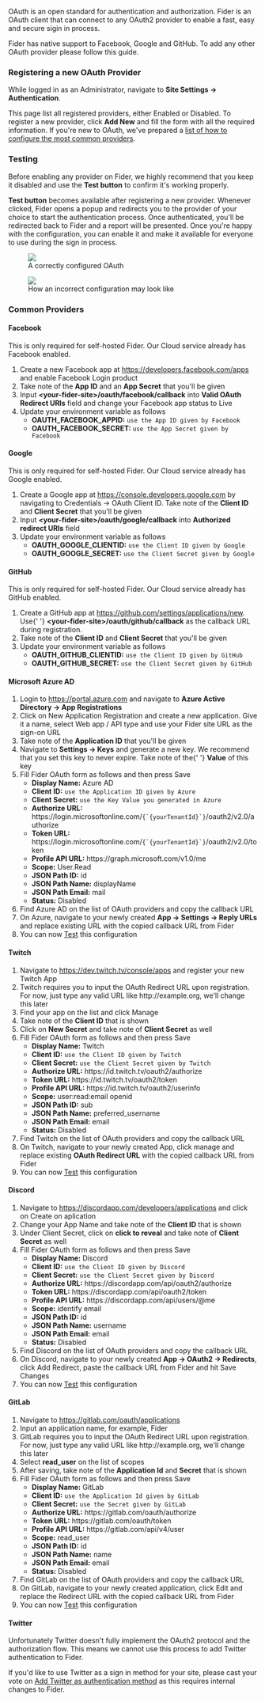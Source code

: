 OAuth is an open standard for authentication and authorization. Fider is an OAuth client that can connect to any OAuth2 provider to enable a fast, easy and secure sigin in process.

Fider has native support to Facebook, Google and GitHub. To add any other OAuth provider please follow this guide.

### Registering a new OAuth Provider

While logged in as an Administrator, navigate to **Site Settings -> Authentication**.

This page list all registered providers, either Enabled or Disabled. To register a new provider, click <strong>Add New</strong> and fill the form with all the required information. If you're new to OAuth, we've prepared a <a href="#oauth-common-providers">list of how to configure the most common providers</a>.

### Testing

Before enabling any provider on Fider, we highly recommend that you keep it disabled and use the <strong>Test button</strong> to confirm it's working properly.

<strong>Test button</strong> becomes available after registering a new provider. Whenever clicked, Fider opens a popup and redirects you to the provider of your
choice to start the authentication process. Once authenticated, you'll be redirected back to Fider and a report will be presented. Once you're happy with the configuration,
you can enable it and make it available for everyone to use during the sign in process.

<div className="container">
  <div className="row">
    <div className="col-sm-6">
      <figure>
        <img src="/images/docs/good-oauth-echo-response.png" />
        <figcaption>A correctly configured OAuth</figcaption>
      </figure>
    </div>
    <div className="col-sm-6">
      <figure>
        <img src="/images/docs/bad-oauth-echo-response.png" />
        <figcaption>How an incorrect configuration may look like</figcaption>
      </figure>
    </div>
  </div>
</div>

<h3 id="oauth-common-providers">Common Providers</h3>

<h4>Facebook</h4>

<div className="alert bg--warning">
  <span>This is only required for self-hosted Fider. Our Cloud service already has Facebook enabled.</span>
</div>

<ol>
  <li>
    Create a new Facebook app at <a href="https://developers.facebook.com/apps">https://developers.facebook.com/apps</a> and enable Facebook Login product
  </li>
  <li>
    Take note of the <strong>App ID</strong> and an <strong>App Secret</strong> that you'll be given
  </li>
  <li>
    Input <strong>&lt;your-fider-site&gt;/oauth/facebook/callback</strong> into <strong>Valid OAuth Redirect URIs</strong> field and change your Facebook app
    status to Live
  </li>
  <li>
    Update your environment variable as follows
    <ul>
      <li>
        <strong>OAUTH_FACEBOOK_APPID:</strong> <code>use the App ID given by Facebook</code>
      </li>
      <li>
        <strong>OAUTH_FACEBOOK_SECRET:</strong> <code>use the App Secret given by Facebook</code>
      </li>
    </ul>
  </li>
</ol>

<h4>Google</h4>

<div className="alert bg--warning">
  <span>This is only required for self-hosted Fider. Our Cloud service already has Google enabled.</span>
</div>

<ol>
  <li>
    Create a Google app at <a href="https://console.developers.google.com">https://console.developers.google.com</a> by navigating to Credentials -> OAuth
    Client ID. Take note of the <strong>Client ID</strong> and <strong>Client Secret</strong> that you'll be given
  </li>
  <li>
    Input <strong>&lt;your-fider-site&gt;/oauth/google/callback</strong> into <strong>Authorized redirect URIs</strong> field
  </li>
  <li>
    Update your environment variable as follows
    <ul>
      <li>
        <strong>OAUTH_GOOGLE_CLIENTID:</strong> <code>use the Client ID given by Google</code>
      </li>
      <li>
        <strong>OAUTH_GOOGLE_SECRET:</strong> <code>use the Client Secret given by Google</code>
      </li>
    </ul>
  </li>
</ol>

<h4>GitHub</h4>

<div className="alert bg--warning">
  <span>This is only required for self-hosted Fider. Our Cloud service already has GitHub enabled.</span>
</div>

<ol>
  <li>
    Create a GitHub app at <a href="https://github.com/settings/applications/new">https://github.com/settings/applications/new</a>. Use{' '}
    <strong>&lt;your-fider-site&gt;/oauth/github/callback</strong> as the callback URL during registration.
  </li>
  <li>
    Take note of the <strong>Client ID</strong> and <strong>Client Secret</strong> that you'll be given
  </li>
  <li>
    Update your environment variable as follows
    <ul>
      <li>
        <strong>OAUTH_GITHUB_CLIENTID:</strong> <code>use the Client ID given by GitHub</code>
      </li>
      <li>
        <strong>OAUTH_GITHUB_SECRET:</strong> <code>use the Client Secret given by GitHub</code>
      </li>
    </ul>
  </li>
</ol>

<h4>Microsoft Azure AD</h4>

<ol>
  <li>
    Login to <a href="https://portal.azure.com/">https://portal.azure.com</a> and navigate to <strong>Azure Active Directory -> App Registrations</strong>
  </li>
  <li>
    Click on New Application Registration and create a new application. Give it a name, select Web app / API type and use your Fider site URL as the sign-on URL
  </li>
  <li>
    Take note of the <strong>Application ID</strong> that you'll be given
  </li>
  <li>
    Navigate to <strong>Settings -> Keys</strong> and generate a new key. We recommend that you set this key to never expire. Take note of the{' '}
    <strong>Value</strong> of this key
  </li>
  <li>
    Fill Fider OAuth form as follows and then press Save
    <ul>
      <li>
        <strong>Display Name:</strong> Azure AD
      </li>
      <li>
        <strong>Client ID:</strong> <code>use the Application ID given by Azure</code>
      </li>
      <li>
        <strong>Client Secret:</strong> <code>use the Key Value you generated in Azure</code>
      </li>
      <li>
        <strong>Authorize URL:</strong> https://login.microsoftonline.com/<code>{`{yourTenantId}`}</code>/oauth2/v2.0/authorize
      </li>
      <li>
        <strong>Token URL:</strong> https://login.microsoftonline.com/<code>{`{yourTenantId}`}</code>/oauth2/v2.0/token
      </li>
      <li>
        <strong>Profile API URL:</strong> https://graph.microsoft.com/v1.0/me
      </li>
      <li>
        <strong>Scope:</strong> User.Read
      </li>
      <li>
        <strong>JSON Path ID:</strong> id
      </li>
      <li>
        <strong>JSON Path Name:</strong> displayName
      </li>
      <li>
        <strong>JSON Path Email:</strong> mail
      </li>
      <li>
        <strong>Status:</strong> Disabled
      </li>
    </ul>
  </li>
  <li>Find Azure AD on the list of OAuth providers and copy the callback URL</li>
  <li>
    On Azure, navigate to your newly created <strong>App -> Settings -> Reply URLs</strong> and replace existing URL with the copied callback URL from Fider
  </li>
  <li>
    You can now <a href="#oauth-testing">Test</a> this configuration
  </li>
</ol>

<h4>Twitch</h4>

<ol>
  <li>
    Navigate to <a href="https://dev.twitch.tv/console/apps">https://dev.twitch.tv/console/apps</a> and register your new Twitch App
  </li>
  <li>
    Twitch requires you to input the OAuth Redirect URL upon registration. For now, just type any valid URL like http://example.org, we'll change this later
  </li>
  <li>Find your app on the list and click Manage</li>
  <li>
    Take note of the <strong>Client ID</strong> that is shown
  </li>
  <li>
    Click on <strong>New Secret</strong> and take note of <strong>Client Secret</strong> as well
  </li>
  <li>
    Fill Fider OAuth form as follows and then press Save
    <ul>
      <li>
        <strong>Display Name:</strong> Twitch
      </li>
      <li>
        <strong>Client ID:</strong> <code>use the Client ID given by Twitch</code>
      </li>
      <li>
        <strong>Client Secret:</strong> <code>use the Client Secret given by Twitch</code>
      </li>
      <li>
        <strong>Authorize URL:</strong> https://id.twitch.tv/oauth2/authorize
      </li>
      <li>
        <strong>Token URL:</strong> https://id.twitch.tv/oauth2/token
      </li>
      <li>
        <strong>Profile API URL:</strong> https://id.twitch.tv/oauth2/userinfo
      </li>
      <li>
        <strong>Scope:</strong> user:read:email openid
      </li>
      <li>
        <strong>JSON Path ID:</strong> sub
      </li>
      <li>
        <strong>JSON Path Name:</strong> preferred_username
      </li>
      <li>
        <strong>JSON Path Email:</strong> email
      </li>
      <li>
        <strong>Status:</strong> Disabled
      </li>
    </ul>
  </li>
  <li>Find Twitch on the list of OAuth providers and copy the callback URL</li>
  <li>
    On Twitch, navigate to your newly created App, click manage and replace existing <strong>OAuth Redirect URL</strong> with the copied callback URL from Fider
  </li>
  <li>
    You can now <a href="#oauth-testing">Test</a> this configuration
  </li>
</ol>

<h4>Discord</h4>

<ol>
  <li>
    Navigate to <a href="https://discordapp.com/developers/applications">https://discordapp.com/developers/applications</a> and click on Create on aplication
  </li>
  <li>
    Change your App Name and take note of the <strong>Client ID</strong> that is shown
  </li>
  <li>
    Under Client Secret, click on <strong>click to reveal</strong> and take note of <strong>Client Secret</strong> as well
  </li>
  <li>
    Fill Fider OAuth form as follows and then press Save
    <ul>
      <li>
        <strong>Display Name:</strong> Discord
      </li>
      <li>
        <strong>Client ID:</strong> <code>use the Client ID given by Discord</code>
      </li>
      <li>
        <strong>Client Secret:</strong> <code>use the Client Secret given by Discord</code>
      </li>
      <li>
        <strong>Authorize URL:</strong> https://discordapp.com/api/oauth2/authorize
      </li>
      <li>
        <strong>Token URL:</strong> https://discordapp.com/api/oauth2/token
      </li>
      <li>
        <strong>Profile API URL:</strong> https://discordapp.com/api/users/@me
      </li>
      <li>
        <strong>Scope:</strong> identify email
      </li>
      <li>
        <strong>JSON Path ID:</strong> id
      </li>
      <li>
        <strong>JSON Path Name:</strong> username
      </li>
      <li>
        <strong>JSON Path Email:</strong> email
      </li>
      <li>
        <strong>Status:</strong> Disabled
      </li>
    </ul>
  </li>
  <li>Find Discord on the list of OAuth providers and copy the callback URL</li>
  <li>
    On Discord, navigate to your newly created <strong>App -> OAuth2 -> Redirects</strong>, click Add Redirect, paste the callback URL from Fider and hit Save
    Changes
  </li>
  <li>
    You can now <a href="#oauth-testing">Test</a> this configuration
  </li>
</ol>

<h4>GitLab</h4>

<ol>
  <li>
    Navigate to <a href="https://gitlab.com/oauth/applications">https://gitlab.com/oauth/applications</a>
  </li>
  <li>Input an application name, for example, Fider</li>
  <li>
    GitLab requires you to input the OAuth Redirect URL upon registration. For now, just type any valid URL like http://example.org, we'll change this later
  </li>
  <li>
    Select <strong>read_user</strong> on the list of scopes
  </li>
  <li>
    After saving, take note of the <strong>Application Id</strong> and <strong>Secret</strong> that is shown
  </li>
  <li>
    Fill Fider OAuth form as follows and then press Save
    <ul>
      <li>
        <strong>Display Name:</strong> GitLab
      </li>
      <li>
        <strong>Client ID:</strong> <code>use the Application Id given by GitLab</code>
      </li>
      <li>
        <strong>Client Secret:</strong> <code>use the Secret given by GitLab</code>
      </li>
      <li>
        <strong>Authorize URL:</strong> https://gitlab.com/oauth/authorize
      </li>
      <li>
        <strong>Token URL:</strong> https://gitlab.com/oauth/token
      </li>
      <li>
        <strong>Profile API URL:</strong> https://gitlab.com/api/v4/user
      </li>
      <li>
        <strong>Scope:</strong> read_user
      </li>
      <li>
        <strong>JSON Path ID:</strong> id
      </li>
      <li>
        <strong>JSON Path Name:</strong> name
      </li>
      <li>
        <strong>JSON Path Email:</strong> email
      </li>
      <li>
        <strong>Status:</strong> Disabled
      </li>
    </ul>
  </li>
  <li>Find GitLab on the list of OAuth providers and copy the callback URL</li>
  <li>On GitLab, navigate to your newly created application, click Edit and replace the Redirect URL with the copied callback URL from Fider</li>
  <li>
    You can now <a href="#oauth-testing">Test</a> this configuration
  </li>
</ol>

<h4>Twitter</h4>

Unfortunately Twitter doesn't fully implement the OAuth2 protocol and the authorization flow. This means we cannot use this process to add Twitter authentication to Fider.

If you'd like to use Twitter as a sign in method for your site, please cast your vote on <a href="https://feedback.fider.io/ideas/1/add-twitter-as-authentication-method" target="_blank">Add Twitter as authentication method</a> as this requires internal changes to Fider.
